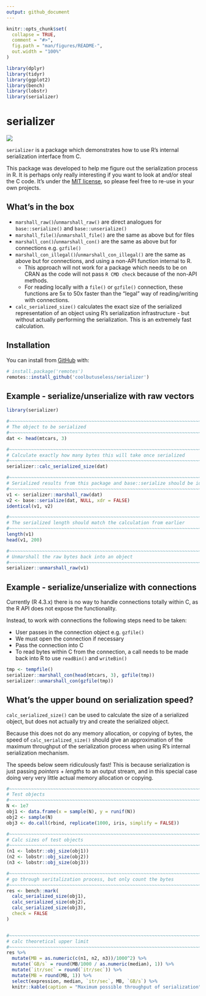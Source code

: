 ```yaml
---
output: github_document
---
```


<!-- README.md is generated from README.Rmd. Please edit that file -->

```r
knitr::opts_chunk$set(
  collapse = TRUE,
  comment = "#>",
  fig.path = "man/figures/README-",
  out.width = "100%"
)

library(dplyr)
library(tidyr)
library(ggplot2)
library(bench)
library(lobstr)
library(serializer)
```

# serializer

<!-- badges: start -->
![](https://img.shields.io/badge/cool-useless-green.svg)
<!-- badges: end -->

`serializer` is a package which demonstrates how to use R's internal 
serialization interface from C.

This package was developed to help me figure out the serialization process in R.
It is perhaps only really interesting if you want to look at and/or steal the C
code.  It's under the [MIT license](https://mit-license.org/), so please feel 
free to re-use in your own projects.


## What's in the box

* `marshall_raw()`/`unmarshall_raw()` are direct analogues for `base::serialize()` and 
  `base::unserialize()`
* `marshall_file()`/`unmarshall_file()` are the same as above but for files
* `marshall_con()`/`unmarshall_con()` are the same as above but for connections e.g. `gzfile()`
* `marshall_con_illegal()`/`unmarshall_con_illegal()` are the same as above but for connections, 
  and using a non-API function internal to R.
    * This approach will not work for a package which needs to be on CRAN as
      the code will not pass `R CMD check` because of the non-API methods.
    * For reading locally with a `file()` or `gzfile()` connection, these 
      functions are 5x to 50x faster than the "legal" way of reading/writing
      with connections.
* `calc_serialized_size()` calculates the exact size of the serialized
  representation of an object using R's serialization infrastructure - but without
  actually performing the serialization.  This is an extremely fast calculation.

## Installation

You can install from [GitHub](https://github.com/coolbutuseless/serializer) with:

``` r
# install.package('remotes')
remotes::install_github('coolbutuseless/serializer')
```

        
        
## Example - serialize/unserialize with raw vectors


```r
library(serializer)

#~~~~~~~~~~~~~~~~~~~~~~~~~~~~~~~~~~~~~~~~~~~~~~~~~~~~~~~~~~~~~~~~~~~~~~~~~~~~~
# The object to be serialized
#~~~~~~~~~~~~~~~~~~~~~~~~~~~~~~~~~~~~~~~~~~~~~~~~~~~~~~~~~~~~~~~~~~~~~~~~~~~~~
dat <- head(mtcars, 3)

#~~~~~~~~~~~~~~~~~~~~~~~~~~~~~~~~~~~~~~~~~~~~~~~~~~~~~~~~~~~~~~~~~~~~~~~~~~~~~
# Calculate exactly how many bytes this will take once serialized
#~~~~~~~~~~~~~~~~~~~~~~~~~~~~~~~~~~~~~~~~~~~~~~~~~~~~~~~~~~~~~~~~~~~~~~~~~~~~~
serializer::calc_serialized_size(dat)

#~~~~~~~~~~~~~~~~~~~~~~~~~~~~~~~~~~~~~~~~~~~~~~~~~~~~~~~~~~~~~~~~~~~~~~~~~~~~~
# Serialized results from this package and base::serialize should be identical
#~~~~~~~~~~~~~~~~~~~~~~~~~~~~~~~~~~~~~~~~~~~~~~~~~~~~~~~~~~~~~~~~~~~~~~~~~~~~~
v1 <- serializer::marshall_raw(dat)
v2 <- base::serialize(dat, NULL, xdr = FALSE)
identical(v1, v2)

#~~~~~~~~~~~~~~~~~~~~~~~~~~~~~~~~~~~~~~~~~~~~~~~~~~~~~~~~~~~~~~~~~~~~~~~~~~~~~
# The serialized length should match the calculation from earlier
#~~~~~~~~~~~~~~~~~~~~~~~~~~~~~~~~~~~~~~~~~~~~~~~~~~~~~~~~~~~~~~~~~~~~~~~~~~~~~
length(v1)
head(v1, 200)

#~~~~~~~~~~~~~~~~~~~~~~~~~~~~~~~~~~~~~~~~~~~~~~~~~~~~~~~~~~~~~~~~~~~~~~~~~~~~~
# Unmarshall the raw bytes back into an object  
#~~~~~~~~~~~~~~~~~~~~~~~~~~~~~~~~~~~~~~~~~~~~~~~~~~~~~~~~~~~~~~~~~~~~~~~~~~~~~
serializer::unmarshall_raw(v1)
```



        
## Example - serialize/unserialize with connections

Currently (R 4.3.x) there is no way to handle connections totally within C, as
the R API does not expose the functionality.

Instead, to work with connections the following steps need to be taken:

* User passes in the connection object e.g. `gzfile()`
* We must open the connection if necessary
* Pass the connection into C
* To read bytes within C from the connection, a call needs to be made back into R
  to use `readBin()` and `writeBin()`

```r
tmp <- tempfile()
serializer::marshall_con(head(mtcars, 3), gzfile(tmp))
serializer::unmarshall_con(gzfile(tmp))
```





## What's the upper bound on serialization speed?

`calc_serialized_size()` can be used to calculate the size of a serialized object,
but does not actually try and create the serialized object.

Because this does not do any memory allocation, or copying of bytes, the speed
of `calc_serialized_size()` should give an approximation of the maximum 
throughput of the serialization process when using R's internal serialization
mechanism.

The speeds below seem ridiculously fast!  This is because serialization is just passing 
*pointers* + *lengths* to an output stream, and in this special case doing 
very very little actual memory allocation or copying.


```r

#~~~~~~~~~~~~~~~~~~~~~~~~~~~~~~~~~~~~~~~~~~~~~~~~~~~~~~~~~~~~~~~~~~~~~~~~~~~~~
# Test objects
#~~~~~~~~~~~~~~~~~~~~~~~~~~~~~~~~~~~~~~~~~~~~~~~~~~~~~~~~~~~~~~~~~~~~~~~~~~~~~
N <- 1e7
obj1 <- data.frame(x = sample(N), y = runif(N))
obj2 <- sample(N)
obj3 <- do.call(rbind, replicate(1000, iris, simplify = FALSE))

#~~~~~~~~~~~~~~~~~~~~~~~~~~~~~~~~~~~~~~~~~~~~~~~~~~~~~~~~~~~~~~~~~~~~~~~~~~~~~
# Calc sizes of test objects
#~~~~~~~~~~~~~~~~~~~~~~~~~~~~~~~~~~~~~~~~~~~~~~~~~~~~~~~~~~~~~~~~~~~~~~~~~~~~~
(n1 <- lobstr::obj_size(obj1))
(n2 <- lobstr::obj_size(obj2))
(n3 <- lobstr::obj_size(obj3))

#~~~~~~~~~~~~~~~~~~~~~~~~~~~~~~~~~~~~~~~~~~~~~~~~~~~~~~~~~~~~~~~~~~~~~~~~~~~~~
# go through seritalization process, but only count the bytes
#~~~~~~~~~~~~~~~~~~~~~~~~~~~~~~~~~~~~~~~~~~~~~~~~~~~~~~~~~~~~~~~~~~~~~~~~~~~~~
res <- bench::mark(
  calc_serialized_size(obj1),
  calc_serialized_size(obj2),
  calc_serialized_size(obj3),
  check = FALSE
)


#~~~~~~~~~~~~~~~~~~~~~~~~~~~~~~~~~~~~~~~~~~~~~~~~~~~~~~~~~~~~~~~~~~~~~~~~~~~~~
# calc theoretical upper limit
#~~~~~~~~~~~~~~~~~~~~~~~~~~~~~~~~~~~~~~~~~~~~~~~~~~~~~~~~~~~~~~~~~~~~~~~~~~~~~
res %>% 
  mutate(MB = as.numeric(c(n1, n2, n3))/1000^2) %>%
  mutate(`GB/s` = round(MB/1000 / as.numeric(median), 1)) %>%
  mutate(`itr/sec` = round(`itr/sec`)) %>%
  mutate(MB = round(MB, 1)) %>% 
  select(expression, median, `itr/sec`, MB, `GB/s`) %>%
  knitr::kable(caption = "Maximum possible throughput of serialization")
```




